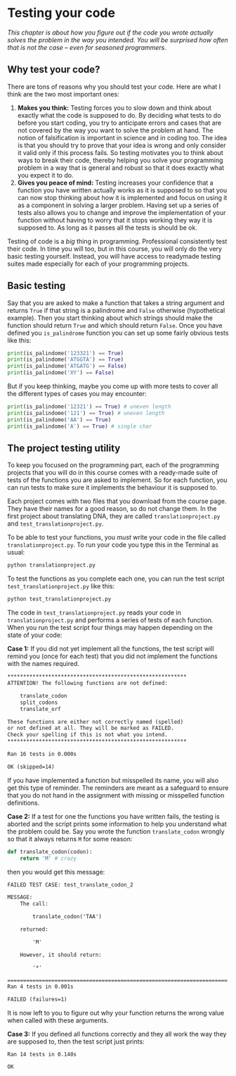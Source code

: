 # Testing your code {#sec-testing_your_code}

*This chapter is about how you figure out if the code you wrote actually solves the problem in the way you intended. You will be surprised how often that is not the case -- even for seasoned programmers.*

## Why test your code? {.unnumbered}

There are tons of reasons why you should test your code. Here are what I think are the two most important ones:

1. **Makes you think:** Testing forces you to slow down and think about exactly what the code is supposed to do. By deciding what tests to do before you start coding, you try to anticipate errors and cases that are not covered by the way you want to solve the problem at hand. The notion of falsification is important in science and in coding too. The idea is that you should try to prove that your idea is wrong and only consider it valid only if this process fails. So testing motivates you to think about ways to break their code, thereby helping you solve your programming problem in a way that is general and robust so that it does exactly what you expect it to do.
2. **Gives you peace of mind:** Testing increases your confidence that a function you have written actually works as it is supposed to so that you can now stop thinking about how it is implemented and focus on using it as a component in solving a larger problem. Having set up a series of tests also allows you to change and improve the implementation of your function without having to worry that it stops working they way it is supposed to. As long as it passes all the tests is should be ok.

Testing of code is a *big* thing in programming. Professional consistently test their code. In time you will too, but in this course, you will only do the very basic testing yourself. Instead, you will have access to readymade testing suites made especially for each of your programming projects.

## Basic testing {.unnumbered}

Say that you are asked to make a function that takes a string argument and returns `True` if that string is a palindrome and `False` otherwise (hypothetical example). Then you start thinking about which strings should make the function should return `True` and which should return `False`. Once you have defined you `is_palindrome` function you can set up some fairly obvious tests like this:

```python
print(is_palindome('123321') == True)
print(is_palindome('ATGGTA') == True)
print(is_palindome('ATGATG') == False)
print(is_palindome('XY') == False)
```

But if you keep thinking, maybe you come up with more tests to cover all the different types of cases you may encounter:

```python
print(is_palindome('12321') == True) # uneven length
print(is_palindome('121') == True) # uneven length
print(is_palindome('AA') == True)
print(is_palindome('A') == True) # single char
```

## The project testing utility {.unnumbered}

To keep you focused on the programming part, each of the programming projects that you will do in this course comes with a ready-made suite of tests of the functions you are asked to implement. So for each function, you can run tests to make sure it implements the behaviour it is supposed to.

Each project comes with two files that you download from the course page. They have their names for a good reason, so do not change them. In the first project about translating DNA, they are called `translationproject.py` and `test_translationproject.py`.  

To be able to test your functions, you *must* write your code in the file called `translationproject.py`. To run your code you type this in the Terminal as usual:

```.txt
python translationproject.py
```

To test the functions as you complete each one, you can run the test script `test_translationproject.py` like this:

```.txt
python test_translationproject.py
```

The code in `test_translationproject.py` reads your code in `translationproject.py` and performs a series of tests of each function. When you run the test script four things may happen depending on the state of your code:

**Case 1:** If you did not yet implement all the functions, the test script will remind you (once for each test) that you did not implement the functions with the names required.

```.txt
*********************************************************
ATTENTION! The following functions are not defined:

	translate_codon
	split_codons
	translate_orf

These functions are either not correctly named (spelled)
or not defined at all. They will be marked as FAILED.
Check your spelling if this is not what you intend.
*********************************************************

Ran 16 tests in 0.000s

OK (skipped=14)
```

If you have implemented a function but misspelled its name, you will also get this type of reminder. The reminders are meant as a safeguard to ensure that you do not hand in the assignment with missing or misspelled function definitions.

**Case 2:** If a test for one the functions you have written fails, the testing is aborted and the script prints some information to help you understand what the problem could be. Say you wrote the function `translate_codon` wrongly so that it always returns `M` for some reason:

```python
def translate_codon(codon):
    return 'M' # crazy
```

then you would get this message:

```.txt
FAILED TEST CASE: test_translate_codon_2

MESSAGE:
    The call:

        translate_codon('TAA')

    returned:

        'M'

    However, it should return:

        '*'

======================================================================
Ran 4 tests in 0.001s

FAILED (failures=1)
```

It is now left to you to figure out why your function returns the wrong value when called with these arguments.

**Case 3:** If you defined all functions correctly and they all work the way they are supposed to, then the test script just prints:

```
Ran 14 tests in 0.140s

OK
```

